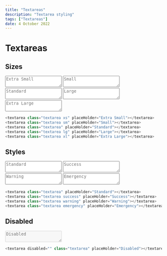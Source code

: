 ---
title: "Textareas"
description: "Textarea styling"
tags: ["Textareas"]
date: 4 October 2022
---

# Textareas

## Sizes

<textarea class="textarea xs" placeHolder="Extra Small"></textarea>
<textarea class="textarea sm" placeHolder="Small"></textarea>
<textarea class="textarea" placeHolder="Standard"></textarea>
<textarea class="textarea lg" placeHolder="Large"></textarea>
<textarea class="textarea xl" placeHolder="Extra Large"></textarea>

```js
<textarea class="textarea xs" placeHolder="Extra Small"></textarea>
<textarea class="textarea sm" placeHolder="Small"></textarea>
<textarea class="textarea" placeHolder="Standard"></textarea>
<textarea class="textarea lg" placeHolder="Large"></textarea>
<textarea class="textarea xl" placeHolder="Extra Large"></textarea>
```

## Styles

<textarea class="textarea" placeHolder="Standard"></textarea>
<textarea class="textarea success" placeHolder="Success"></textarea>
<textarea class="textarea warning" placeHolder="Warning"></textarea>
<textarea class="textarea emergency" placeHolder="Emergency"></textarea>

```js
<textarea class="textarea" placeHolder="Standard"></textarea>
<textarea class="textarea success" placeHolder="Success"></textarea>
<textarea class="textarea warning" placeHolder="Warning"></textarea>
<textarea class="textarea emergency" placeHolder="Emergency"></textarea>
```

## Disabled

<textarea disabled="" class="textarea" placeHolder="Disabled"></textarea>

```js
<textarea disabled="" class="textarea" placeHolder="Disabled"></textarea>
```